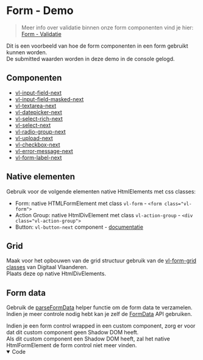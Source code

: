 
# Form - Demo
> Meer info over validatie binnen onze form componenten vind je hier: [Form - Validatie](/docs/ontwerp-form-validation--documentatie)

Dit is een voorbeeld van hoe de form componenten in een form gebruikt kunnen worden.<br/>
De submitted waarden worden in deze demo in de console gelogd.

## Componenten

- [vl-input-field-next](/docs/form-next-input-field--documentatie)
- [vl-input-field-masked-next](/docs/form-next-input-field-masked--documentatie)
- [vl-textarea-next](/docs/form-next-textarea--documentatie)
- [vl-datepicker-next](/docs/form-next-datepicker--documentatie)
- [vl-select-rich-next](/docs/form-next-select-rich--documentatie)
- [vl-select-next](/docs/form-next-select--documentatie)
- [vl-radio-group-next](/docs/form-next-radio-group--documentatie)
- [vl-upload-next](/docs/form-next-upload--documentatie)
- [vl-checkbox-next](/docs/form-next-checkbox--documentatie)
- [vl-error-message-next](/docs/form-next-error-message--documentatie)
- [vl-form-label-next](/docs/form-next-form-label--documentatie)

## Native elementen

Gebruik voor de volgende elementen native HtmlElements met css classes:
- Form: native HTMLFormElement met class `vl-form` - `<form class="vl-form">`
- Action Group: native HtmlDivElement met class `vl-action-group` - `<div class="vl-action-group">`
- Button: `vl-button-next` component - [documentatie](/docs/components-next-button--documentatie)

## Grid

Maak voor het opbouwen van de grid structuur gebruik van de [vl-form-grid classes](https://overheid.vlaanderen.be/webuniversum/v3/documentation/form-grid) van Digitaal Vlaanderen.<br/>
Plaats deze op native HtmlDivElements.

## Form data

Gebruik de [parseFormData](/docs/ontwerp-form-form-data--documentatie) helper functie om de form data te verzamelen.<br/>
Indien je meer controle nodig hebt kan je zelf de [FormData](https://developer.mozilla.org/en-US/docs/Web/API/FormData) API gebruiken.

<Alert type="warning">
Indien je een form control wrapped in een custom component, zorg er voor dat dit custom component geen Shadow DOM heeft.<br/>
Als dit custom component een Shadow DOM heeft, zal het native HtmlFormElement de form control niet meer vinden.
</Alert>

<Canvas of={formDemoStories.Demo} sourceState='none' />

<details open>
    <summary>Code</summary>
    <Source code={formDemoSource} language="ts" dark={true} />
</details>

